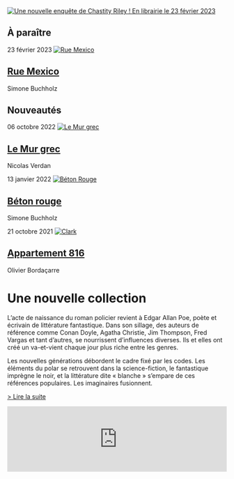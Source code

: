 <div className="home-page">

  <div className="headline">
    <a href="/fr/p/rue-mexico">
      <img
        src={require('./accueil_rue_mexico3.jpg').default}
        alt="Une nouvelle enquête de Chastity Riley ! En librairie le 23 février 2023"
        className="headline-image"
      />
    </a>
  </div>

  <div className="home-products">
    <div className="home-products-section">
      <article className="home-product">
        <h1 className="home-products-section-title">À paraître</h1>
        <time className="home-product-publication-date" dateTime="2023-02-23">
          23 février 2023
        </time>
        <a href="/fr/p/rue-mexico">
          <img src="/rue-mexico.cover.jpg" alt="Rue Mexico" className="home-product-cover" />
        </a>
        <h1 className="home-product-title">
          <a href="/fr/p/rue-mexico">Rue Mexico</a>
        </h1>
        <p className="home-product-author">Simone Buchholz</p>
      </article>
        <article className="home-product">
        <h1 className="home-products-section-title">Nouveautés</h1>
        <time className="home-product-publication-date" dateTime="2022-10-06">
          06 octobre 2022
        </time>
        <a href="/fr/p/le-mur-grec">
          <img src="/le-mur-grec.cover.jpg" alt="Le Mur grec" className="home-product-cover" />
        </a>
        <h1 className="home-product-title">
          <a href="/fr/p/le-mur-grec">Le Mur grec</a>
        </h1>
        <p className="home-product-author">Nicolas Verdan</p>
      </article>
      <article className="home-product">
        <time className="home-product-publication-date" dateTime="2022-01-20">
          13 janvier 2022
        </time>
        <a href="/fr/p/beton-rouge">
          <img src="/beton-rouge.cover.jpg" alt="Béton Rouge" className="home-product-cover" />
        </a>
        <h1 className="home-product-title">
          <a href="/fr/p/beton-rouge">Béton rouge</a>
        </h1>
        <p className="home-product-author">Simone Buchholz</p>
      </article>
      <article className="home-product">
        <time className="home-product-publication-date" dateTime="2021-10-21">
          21 octobre 2021
        </time>
        <a href="/fr/p/appartement-816">
          <img src="/appartement-816.cover.jpg" alt="Clark" className="home-product-cover" />
        </a>
        <h1 className="home-product-title">
          <a href="/fr/p/appartement-816">Appartement 816</a>
        </h1>
        <p className="home-product-author">Olivier Bordaçarre</p>
      </article>
    </div>
  </div>

  <div className="manifest">
    <h1 className="manifest-title">Une nouvelle collection</h1>
    <p>
      L’acte de naissance du roman policier revient à Edgar Allan Poe, poète et
      écrivain de littérature fantastique. Dans son sillage, des auteurs de
      référence comme Conan Doyle, Agatha Christie, Jim Thompson, Fred Vargas et
      tant d’autres, se nourrissent d’influences diverses. Ils et elles ont créé
      un va-et-vient chaque jour plus riche entre les genres.
    </p>
    <p>
      Les nouvelles générations débordent le cadre fixé par les codes. Les
      éléments du polar se retrouvent dans la science-fiction, le fantastique
      imprègne le noir, et la littérature dite « blanche » s’empare de ces
      références populaires. Les imaginaires fusionnent.
    </p>
    <p>
      <a href="/fr/page/a-propos" className="manifest-link">> Lire la suite</a>
    </p>
  </div>

  <div className="newsletter">
    <iframe
      className="newsletter-iframe"
      frameBorder="0" scrolling="no"
      marginHeight="0"
      marginWidth="0"
      src="https://app.mailjet.com/widget/iframe/2pqw/H8G" width="100%">
    </iframe>
  </div>
</div>

